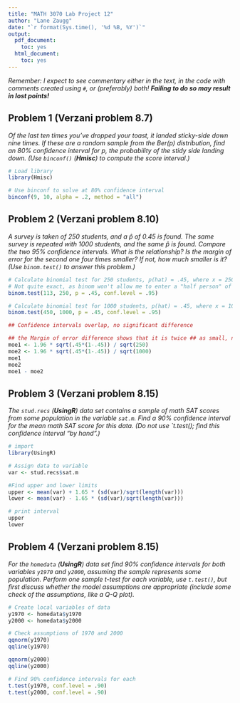 ---
title: "MATH 3070 Lab Project 12"
author: "Lane Zaugg"
date: "`r format(Sys.time(), '%d %B, %Y')`"
output:
  pdf_document:
    toc: yes
  html_document:
    toc: yes
---

*Remember: I expect to see commentary either in the text, in the code with comments created using `#`, or (preferably) both! **Failing to do so may result in lost points!***

## Problem 1 (Verzani problem 8.7)
*Of the last ten times you've dropped your toast, it landed sticky-side down nine times. If these are a random sample from the $\text{Ber}(p)$ distribution, find an 80% confidence interval for $p$, the probability of the stidy side landing down. (Use `binconf()` (**Hmisc**) to compute the score interval.)*

```{r, tidy = TRUE}
# Load library
library(Hmisc)

# Use binconf to solve at 80% confidence interval
binconf(9, 10, alpha = .2, method = "all")
```

## Problem 2 (Verzani problem 8.10)
*A survey is taken of 250 students, and a $\hat{p}$ of 0.45 is found. The same survey is repeated with 1000 students, and the same $\hat{p}$ is found. Compare the two 95% confidence intervals. What is the relationship? Is the margin of error for the second one four times smaller? If not, how much smaller is it? (Use `binom.test()` to answer this problem.)*

```{r, tidy = TRUE}
# Calculate binomial test for 250 students, p(hat) = .45, where x = 250*p
# Not quite exact, as binom won't allow me to enter a "half person" of 112.5, so I rounded x to 113.
binom.test(113, 250, p = .45, conf.level = .95)

# Calculate binomial test for 1000 students, p(hat) = .45, where x = 1000*p = 450
binom.test(450, 1000, p = .45, conf.level = .95)

## Confidence intervals overlap, no significant difference

## the Margin of error difference shows that it is twice ## as small, not four times.
moe1 <- 1.96 * sqrt(.45*(1-.45)) / sqrt(250)
moe2 <- 1.96 * sqrt(.45*(1-.45)) / sqrt(1000)
moe1
moe2
moe1 - moe2
```

## Problem 3 (Verzani problem 8.15)
*The `stud.recs` (**UsingR**) data set contains a sample of math SAT scores from some population in the variable `sat.m`. Find a 90% confidence interval for the mean math SAT score for this data. (Do not use `t.test(); find this confidence interval "by hand".)*

```{r, tidy = TRUE}
# import
library(UsingR)

# Assign data to variable
var <- stud.recs$sat.m

#Find upper and lower limits
upper <- mean(var) + 1.65 * (sd(var)/sqrt(length(var)))
lower <- mean(var) - 1.65 * (sd(var)/sqrt(length(var)))

# print interval
upper
lower

```

## Problem 4 (Verzani problem 8.15)
*For the `homedata` (**UsingR**) data set find 90% confidence intervals for both variables `y1970` and `y2000`, assuming the sample represents some population. Perform one sample t-test for each variable, use `t.test()`, but first discuss whether the model assumptions are appropriate (include some check of the assumptions, like a Q-Q plot).*

```{r, tidy = TRUE}
# Create local variables of data
y1970 <- homedata$y1970
y2000 <- homedata$y2000

# Check assumptions of 1970 and 2000
qqnorm(y1970)
qqline(y1970)

qqnorm(y2000)
qqline(y2000)

# Find 90% confidence intervals for each
t.test(y1970, conf.level = .90)
t.test(y2000, conf.level = .90)
```